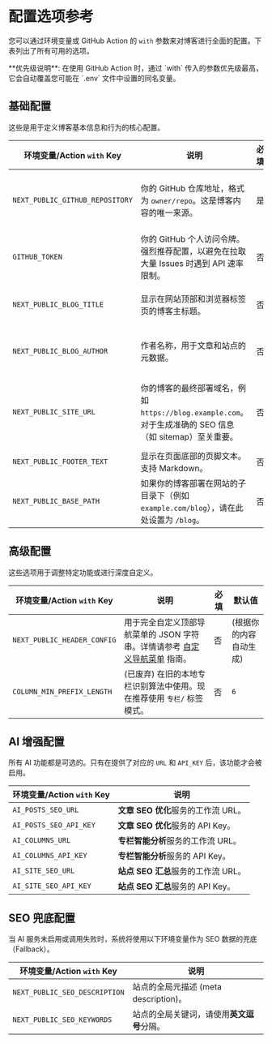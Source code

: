 
# 配置选项参考

您可以通过环境变量或 GitHub Action 的 `with` 参数来对博客进行全面的配置。下表列出了所有可用的选项。

<Callout type="info">
  **优先级说明**: 在使用 GitHub Action 时，通过 `with`
  传入的参数优先级最高，它会自动覆盖您可能在 `.env` 文件中设置的同名变量。
</Callout>

## 基础配置

这些是用于定义博客基本信息和行为的核心配置。

| 环境变量/Action `with` Key      | 说明                                                                                                     | 必填 | 默认值                         |
| ------------------------------- | -------------------------------------------------------------------------------------------------------- | ---- | ------------------------------ |
| `NEXT_PUBLIC_GITHUB_REPOSITORY` | 你的 GitHub 仓库地址，格式为 `owner/repo`。这是博客内容的唯一来源。                                      | 是   | 在 Action 中默认为当前仓库     |
| `GITHUB_TOKEN`                  | 你的 GitHub 个人访问令牌。强烈推荐配置，以避免在拉取大量 Issues 时遇到 API 速率限制。                    | 否   | (匿名访问)                     |
| `NEXT_PUBLIC_BLOG_TITLE`        | 显示在网站顶部和浏览器标签页的博客主标题。                                                               | 否   | `[所有者名称]的个人博客`       |
| `NEXT_PUBLIC_BLOG_AUTHOR`       | 作者名称，用于文章和站点的元数据。                                                                       | 否   | 仓库所有者的 GitHub 用户名     |
| `NEXT_PUBLIC_SITE_URL`          | 你的博客的最终部署域名，例如 `https://blog.example.com`。对于生成准确的 SEO 信息（如 sitemap）至关重要。 | 否   | (自动从 GitHub Pages URL 推断) |
| `NEXT_PUBLIC_FOOTER_TEXT`       | 显示在页面底部的页脚文本。支持 Markdown。                                                                | 否   | (空字符串)                     |
| `NEXT_PUBLIC_BASE_PATH`         | 如果你的博客部署在网站的子目录下（例如 `example.com/blog`），请在此处设置为 `/blog`。                    | 否   | (空字符串)                     |

## 高级配置

这些选项用于调整特定功能或进行深度自定义。

| 环境变量/Action `with` Key  | 说明                                                                                                  | 必填 | 默认值                 |
| --------------------------- | ----------------------------------------------------------------------------------------------------- | ---- | ---------------------- |
| `NEXT_PUBLIC_HEADER_CONFIG` | 用于完全自定义顶部导航菜单的 JSON 字符串。详情请参考 [自定义导航菜单](/advanced/custom-header) 指南。 | 否   | (根据你的内容自动生成) |
| `COLUMN_MIN_PREFIX_LENGTH`  | (已废弃) 在旧的本地专栏识别算法中使用。现在推荐使用 `专栏/` 标签模式。                                | 否   | `6`                    |

## AI 增强配置

所有 AI 功能都是可选的。只有在提供了对应的 `URL` 和 `API_KEY` 后，该功能才会被启用。

| 环境变量/Action `with` Key | 说明                                |
| -------------------------- | ----------------------------------- |
| `AI_POSTS_SEO_URL`         | **文章 SEO 优化**服务的工作流 URL。 |
| `AI_POSTS_SEO_API_KEY`     | **文章 SEO 优化**服务的 API Key。   |
| `AI_COLUMNS_URL`           | **专栏智能分析**服务的工作流 URL。  |
| `AI_COLUMNS_API_KEY`       | **专栏智能分析**服务的 API Key。    |
| `AI_SITE_SEO_URL`          | **站点 SEO 汇总**服务的工作流 URL。 |
| `AI_SITE_SEO_API_KEY`      | **站点 SEO 汇总**服务的 API Key。   |

## SEO 兜底配置

当 AI 服务未启用或调用失败时，系统将使用以下环境变量作为 SEO 数据的兜底（Fallback）。

| 环境变量/Action `with` Key    | 说明                                       |
| ----------------------------- | ------------------------------------------ |
| `NEXT_PUBLIC_SEO_DESCRIPTION` | 站点的全局元描述 (meta description)。      |
| `NEXT_PUBLIC_SEO_KEYWORDS`    | 站点的全局关键词，请使用**英文逗号**分隔。 |
